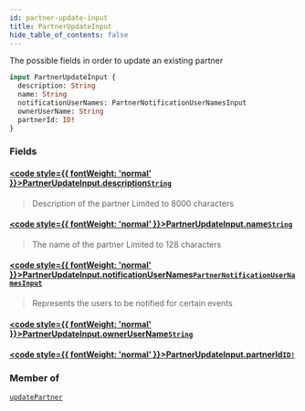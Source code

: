 ```yaml
---
id: partner-update-input
title: PartnerUpdateInput
hide_table_of_contents: false
---
```








The possible fields in order to update an existing partner

```graphql
input PartnerUpdateInput {
  description: String
  name: String
  notificationUserNames: PartnerNotificationUserNamesInput
  ownerUserName: String
  partnerId: ID!
}
```


### Fields

#### [<code style={{ fontWeight: 'normal' }}>PartnerUpdateInput.<b>description</b></code>](#)<Bullet />[`String`](/adminidentity/api/graphql-admin/reference/scalars/string) <Badge class="secondary" text="scalar"/>
> Description of the partner
Limited to 8000 characters
> 

#### [<code style={{ fontWeight: 'normal' }}>PartnerUpdateInput.<b>name</b></code>](#)<Bullet />[`String`](/adminidentity/api/graphql-admin/reference/scalars/string) <Badge class="secondary" text="scalar"/>
> The name of the partner
Limited to 128 characters
> 

#### [<code style={{ fontWeight: 'normal' }}>PartnerUpdateInput.<b>notificationUserNames</b></code>](#)<Bullet />[`PartnerNotificationUserNamesInput`](/adminidentity/api/graphql-admin/reference/inputs/partner-notification-user-names-input) <Badge class="secondary" text="input"/>
> Represents the users to be notified for certain events
> 

#### [<code style={{ fontWeight: 'normal' }}>PartnerUpdateInput.<b>ownerUserName</b></code>](#)<Bullet />[`String`](/adminidentity/api/graphql-admin/reference/scalars/string) <Badge class="secondary" text="scalar"/>
> 
> 

#### [<code style={{ fontWeight: 'normal' }}>PartnerUpdateInput.<b>partnerId</b></code>](#)<Bullet />[`ID!`](/adminidentity/api/graphql-admin/reference/scalars/id) <Badge class="secondary" text="non-null"/> <Badge class="secondary" text="scalar"/>
> 
> 



### Member of

[`updatePartner`](/adminidentity/api/graphql-admin/reference/mutations/update-partner)  <Badge class="secondary" text="mutation"/>




